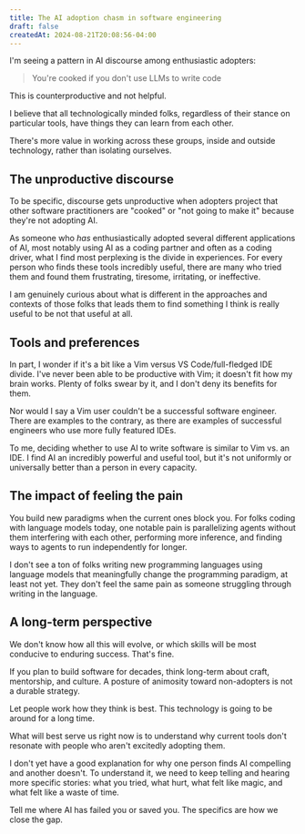```yaml
---
title: The AI adoption chasm in software engineering
draft: false
createdAt: 2024-08-21T20:08:56-04:00
---
```


I'm seeing a pattern in AI discourse among enthusiastic adopters:

> You're cooked if you don't use LLMs to write code

This is counterproductive and not helpful.

I believe that all technologically minded folks, regardless of their stance on particular tools, have things they can learn from each other.

There's more value in working across these groups, inside and outside technology, rather than isolating ourselves.

## The unproductive discourse

To be specific, discourse gets unproductive when adopters project that other software practitioners are "cooked" or "not going to make it" because they're not adopting AI.

As someone who _has_ enthusiastically adopted several different applications of AI, most notably using AI as a coding partner and often as a coding driver, what I find most perplexing is the divide in experiences.
For every person who finds these tools incredibly useful, there are many who tried them and found them frustrating, tiresome, irritating, or ineffective.

I am genuinely curious about what is different in the approaches and contexts of those folks that leads them to find something I think is really useful to be not that useful at all.

## Tools and preferences

In part, I wonder if it's a bit like a Vim versus VS Code/full-fledged IDE divide.
I've never been able to be productive with Vim; it doesn't fit how my brain works.
Plenty of folks swear by it, and I don't deny its benefits for them.

Nor would I say a Vim user couldn't be a successful software engineer.
There are examples to the contrary, as there are examples of successful engineers who use more fully featured IDEs.

To me, deciding whether to use AI to write software is similar to Vim vs. an IDE.
I find AI an incredibly powerful and useful tool, but it's not uniformly or universally better than a person in every capacity.

## The impact of feeling the pain

You build new paradigms when the current ones block you.
For folks coding with language models today, one notable pain is parallelizing agents without them interfering with each other, performing more inference, and finding ways to agents to run independently for longer.

I don't see a ton of folks writing new programming languages using language models that meaningfully change the programming paradigm, at least not yet.
They don't feel the same pain as someone struggling through writing in the language.

## A long-term perspective

We don't know how all this will evolve, or which skills will be most conducive to enduring success.
That's fine.

If you plan to build software for decades, think long-term about craft, mentorship, and culture.
A posture of animosity toward non-adopters is not a durable strategy.

Let people work how they think is best.
This technology is going to be around for a long time.

What will best serve us right now is to understand why current tools don't resonate with people who aren't excitedly adopting them.

I don't yet have a good explanation for why one person finds AI compelling and another doesn't.
To understand it, we need to keep telling and hearing more specific stories: what you tried, what hurt, what felt like magic, and what felt like a waste of time.

Tell me where AI has failed you or saved you.
The specifics are how we close the gap.
